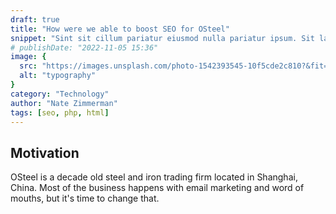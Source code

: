```yaml
---
draft: true
title: "How were we able to boost SEO for OSteel"
snippet: "Sint sit cillum pariatur eiusmod nulla pariatur ipsum. Sit laborum anim qui mollit tempor pariatur nisi minim dolor. Aliquip et adipisicing sit sit fugiat"
# publishDate: "2022-11-05 15:36"
image: {
  src: "https://images.unsplash.com/photo-1542393545-10f5cde2c810?&fit=crop&w=430&h=240",
  alt: "typography"
}
category: "Technology"
author: "Nate Zimmerman"
tags: [seo, php, html]
---
```

## Motivation
OSteel is a decade old steel and iron trading firm located in Shanghai, China. Most of the business happens with email marketing and word of mouths, but it's time to change that.